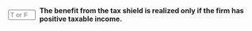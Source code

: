 ::: {.question-block}

<form onsubmit="event.preventDefault(); checkAnswerBox('module8_tf_q45','T')" style="display: flex; align-items: center; gap: 8px;">
  <input type="text" id="module8_tf_q45" name="module8_tf_q45" maxlength="1" placeholder="T or F" style="width: 55px;" data-correct-answer="T" /> 
  <label for="module8_tf_q45"><strong>The benefit from the tax shield is realized only if the firm has positive taxable income.</strong></label>
</form>

<div id="feedback-module8_tf_q45" class="feedback" data-status="" style="display:none;">
TRUE. No taxable income → no current tax benefit.
</div>

:::
